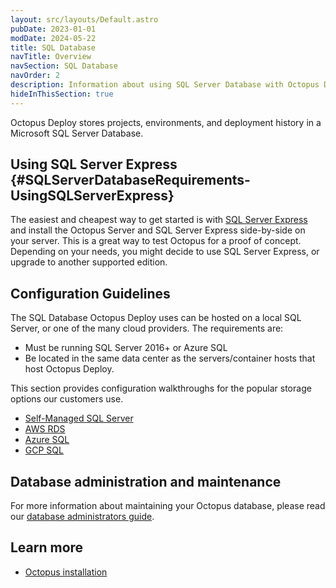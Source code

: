 ```yaml
---
layout: src/layouts/Default.astro
pubDate: 2023-01-01
modDate: 2024-05-22
title: SQL Database
navTitle: Overview
navSection: SQL Database
navOrder: 2
description: Information about using SQL Server Database with Octopus Deploy.
hideInThisSection: true
---
```


Octopus Deploy stores projects, environments, and deployment history in a Microsoft SQL Server Database.

<Sql />

## Using SQL Server Express \{#SQLServerDatabaseRequirements-UsingSQLServerExpress}

The easiest and cheapest way to get started is with [SQL Server Express](https://oc.to/downloadsqlserverexpress) and install the Octopus Server and SQL Server Express side-by-side on your server. This is a great way to test Octopus for a proof of concept. Depending on your needs, you might decide to use SQL Server Express, or upgrade to another supported edition.

## Configuration Guidelines

The SQL Database Octopus Deploy uses can be hosted on a local SQL Server, or one of the many cloud providers.  The requirements are: 

- Must be running SQL Server 2016+ or Azure SQL
- Be located in the same data center as the servers/container hosts that host Octopus Deploy.

This section provides configuration walkthroughs for the popular storage options our customers use.

- [Self-Managed SQL Server](/docs/installation/sql-database/self-managed-sql-server)
- [AWS RDS](/docs/installation/sql-database/aws-rds)
- [Azure SQL](/docs/installation/sql-database/azure-sql)
- [GCP SQL](/docs/installation/sql-database/gcp-cloud-sql)


## Database administration and maintenance

For more information about maintaining your Octopus database, please read our [database administrators guide](/docs/administration/data/octopus-database).

## Learn more

 - [Octopus installation](/docs/installation)